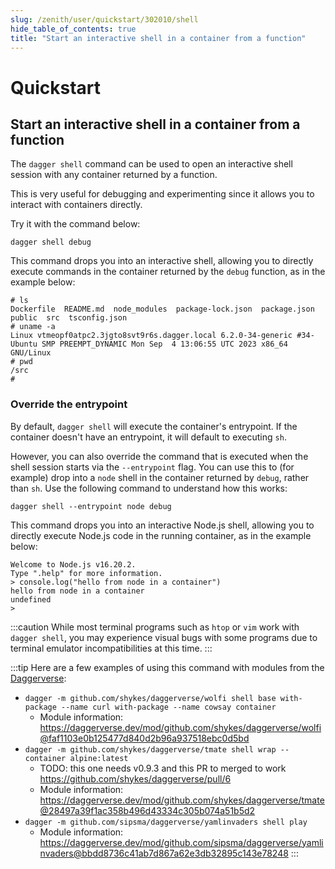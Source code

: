 ```yaml
---
slug: /zenith/user/quickstart/302010/shell
hide_table_of_contents: true
title: "Start an interactive shell in a container from a function"
---
```


# Quickstart

## Start an interactive shell in a container from a function

The `dagger shell` command can be used to open an interactive shell session with any container returned by a function.

This is very useful for debugging and experimenting since it allows you to interact with containers directly.

Try it with the command below:

```shell
dagger shell debug
```

This command drops you into an interactive shell, allowing you to directly execute commands in the container returned by the `debug` function, as in the example below:

```shell
# ls
Dockerfile  README.md  node_modules  package-lock.json  package.json  public  src  tsconfig.json
# uname -a
Linux vtmeopf0atpc2.3jgto8svt9r6s.dagger.local 6.2.0-34-generic #34-Ubuntu SMP PREEMPT_DYNAMIC Mon Sep  4 13:06:55 UTC 2023 x86_64 GNU/Linux
# pwd
/src
#
```

### Override the entrypoint

By default, `dagger shell` will execute the container's entrypoint. If the container doesn't have an entrypoint, it will default to executing `sh`.

However, you can also override the command that is executed when the shell session starts via the `--entrypoint` flag. You can use this to (for example) drop into a `node` shell in the container returned by `debug`, rather than `sh`. Use the following command to understand how this works:

```shell
dagger shell --entrypoint node debug
```

This command drops you into an interactive Node.js shell, allowing you to directly execute Node.js code in the running container, as in the example below:

```shell
Welcome to Node.js v16.20.2.
Type ".help" for more information.
> console.log("hello from node in a container")
hello from node in a container
undefined
>
```

:::caution
While most terminal programs such as `htop` or `vim` work with `dagger shell`, you may experience visual bugs with some programs due to terminal emulator incompatibilities at this time.
:::

:::tip
Here are a few examples of using this command with modules from the [Daggerverse](https://daggerverse.dev/):

- `dagger -m github.com/shykes/daggerverse/wolfi shell base with-package --name curl with-package --name cowsay container`
   - Module information: https://daggerverse.dev/mod/github.com/shykes/daggerverse/wolfi@faf1103e0b125477d840d2b96a937518ebc0d5bd
- `dagger -m github.com/shykes/daggerverse/tmate shell wrap --container alpine:latest`
   - TODO: this one needs v0.9.3 and this PR to merged to work https://github.com/shykes/daggerverse/pull/6
   - Module information: https://daggerverse.dev/mod/github.com/shykes/daggerverse/tmate@28497a39f1ac358b496d43334c305b074a51b5d2
- `dagger -m github.com/sipsma/daggerverse/yamlinvaders shell play`
   - Module information: https://daggerverse.dev/mod/github.com/sipsma/daggerverse/yamlinvaders@bbdd8736c41ab7d867a62e3db32895c143e78248
:::
